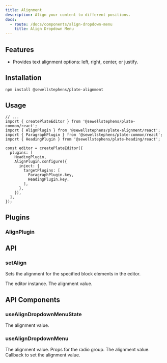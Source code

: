 ```yaml
---
title: Alignment
description: Align your content to different positions.
docs:
  - route: /docs/components/align-dropdown-menu
    title: Align Dropdown Menu
---
```


<ComponentPreview name="playground-demo" id="align" />

<PackageInfo>

## Features

- Provides text alignment options: left, right, center, or justify.

</PackageInfo>

## Installation

```bash
npm install @sewellstephens/plate-alignment
```

## Usage

```tsx
// ...
import { createPlateEditor } from '@sewellstephens/plate-common/react';
import { AlignPlugin } from '@sewellstephens/plate-alignment/react';
import { ParagraphPlugin } from '@sewellstephens/plate-common/react';
import { HeadingPlugin } from '@sewellstephens/plate-heading/react';

const editor = createPlateEditor({
  plugins: [
    HeadingPlugin,
    AlignPlugin.configure({
      inject: {
        targetPlugins: [
          ParagraphPlugin.key,
          HeadingPlugin.key,
        ],
      },
    }),
  ],
});
```

## Plugins

### AlignPlugin

## API

### setAlign

Sets the alignment for the specified block elements in the editor.

<APIParameters>
<APIItem name="editor" type="PlateEditor">
The editor instance.
</APIItem>
<APIItem name="options" type="object" optional>
<APISubList>
<APISubListItem parent="options" name="value" type="Alignment" optional>
The alignment value.
</APISubListItem>
<APISubListItem parent="options" name="setNodesOptions" type="SetNodesOptions" optional>
</APISubListItem>

</APISubList>
</APIItem>
</APIParameters>

## API Components

### useAlignDropdownMenuState

<APIReturns>
  <APIItem name="value" type="'left' | 'center' | 'right' | 'justify'">
    The alignment value.
  </APIItem>
</APIReturns>

### useAlignDropdownMenu

<APIState>
  <APIItem name="value" type="'left' | 'center' | 'right' | 'justify'">
    The alignment value.
  </APIItem>
</APIState>

<APIReturns>
  <APIItem name="radioGroupProps" type="object">
    Props for the radio group.
    <APISubList>
      <APISubListItem
        parent="radioGroupProps"
        name="value"
        type="'left' | 'center' | 'right' | 'justify'"
      >
        The alignment value.
      </APISubListItem>
      <APISubListItem
        parent="radioGroupProps"
        name="onValueChange"
        type="function"
      >
        Callback to set the alignment value.
      </APISubListItem>
    </APISubList>
  </APIItem>
</APIReturns>
